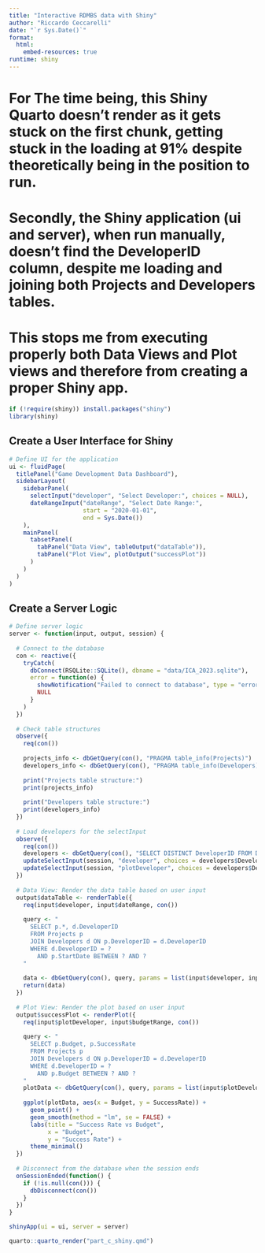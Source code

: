 ```yaml
---
title: "Interactive RDMBS data with Shiny"
author: "Riccardo Ceccarelli"
date: "`r Sys.Date()`"
format: 
  html:
    embed-resources: true
runtime: shiny
---
```


# For The time being, this Shiny Quarto doesn't render as it gets stuck on the first chunk, getting stuck in the loading at 91% despite theoretically being in the position to run.

# Secondly, the Shiny application (ui and server), when run manually, doesn't find the DeveloperID column, despite me loading and joining both Projects and Developers tables.

# This stops me from executing properly both Data Views and Plot views and therefore from creating a proper Shiny app.


```r
if (!require(shiny)) install.packages("shiny")
library(shiny)

```

## Create a User Interface for Shiny

```r

# Define UI for the application
ui <- fluidPage(
  titlePanel("Game Development Data Dashboard"),
  sidebarLayout(
    sidebarPanel(
      selectInput("developer", "Select Developer:", choices = NULL),
      dateRangeInput("dateRange", "Select Date Range:", 
                     start = "2020-01-01", 
                     end = Sys.Date())
    ),
    mainPanel(
      tabsetPanel(
        tabPanel("Data View", tableOutput("dataTable")),
        tabPanel("Plot View", plotOutput("successPlot"))
      )
    )
  )
)
```

## Create a Server Logic

```r
# Define server logic
server <- function(input, output, session) {
  
  # Connect to the database
  con <- reactive({
    tryCatch(
      dbConnect(RSQLite::SQLite(), dbname = "data/ICA_2023.sqlite"),
      error = function(e) {
        showNotification("Failed to connect to database", type = "error")
        NULL
      }
    )
  })
  
  # Check table structures
  observe({
    req(con())
    
    projects_info <- dbGetQuery(con(), "PRAGMA table_info(Projects)")
    developers_info <- dbGetQuery(con(), "PRAGMA table_info(Developers)")
    
    print("Projects table structure:")
    print(projects_info)
    
    print("Developers table structure:")
    print(developers_info)
  })
  
  # Load developers for the selectInput
  observe({
    req(con())
    developers <- dbGetQuery(con(), "SELECT DISTINCT DeveloperID FROM Developers")
    updateSelectInput(session, "developer", choices = developers$DeveloperID)
    updateSelectInput(session, "plotDeveloper", choices = developers$DeveloperID)
  })
  
  # Data View: Render the data table based on user input
  output$dataTable <- renderTable({
    req(input$developer, input$dateRange, con())
    
    query <- "
      SELECT p.*, d.DeveloperID
      FROM Projects p
      JOIN Developers d ON p.DeveloperID = d.DeveloperID
      WHERE d.DeveloperID = ?
        AND p.StartDate BETWEEN ? AND ?
    "
    
    data <- dbGetQuery(con(), query, params = list(input$developer, input$dateRange[1], input$dateRange[2]))
    return(data)
  })
  
  # Plot View: Render the plot based on user input
  output$successPlot <- renderPlot({
    req(input$plotDeveloper, input$budgetRange, con())
    
    query <- "
      SELECT p.Budget, p.SuccessRate
      FROM Projects p
      JOIN Developers d ON p.DeveloperID = d.DeveloperID
      WHERE d.DeveloperID = ?
        AND p.Budget BETWEEN ? AND ?
    "
    plotData <- dbGetQuery(con(), query, params = list(input$plotDeveloper, input$budgetRange[1], input$budgetRange[2]))
    
    ggplot(plotData, aes(x = Budget, y = SuccessRate)) +
      geom_point() +
      geom_smooth(method = "lm", se = FALSE) +
      labs(title = "Success Rate vs Budget",
           x = "Budget",
           y = "Success Rate") +
      theme_minimal()
  })
  
  # Disconnect from the database when the session ends
  onSessionEnded(function() {
    if (!is.null(con())) {
      dbDisconnect(con())
    }
  })
}
```

```r
shinyApp(ui = ui, server = server)
```

```r
quarto::quarto_render("part_c_shiny.qmd")
```
